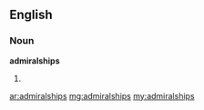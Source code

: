 ==English==
===Noun===
'''admiralships'''
# {{plural of|[[admiralship]]}}

[[ar:admiralships]]
[[mg:admiralships]]
[[my:admiralships]]